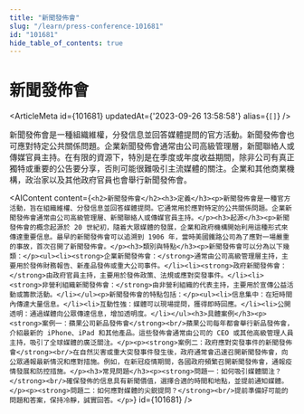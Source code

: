 ```yaml
---
title: "新聞發佈會"
slug: "/learn/press-conference-101681"
id: "101681"
hide_table_of_contents: true
---
```



# 新聞發佈會

<ArticleMeta id={101681} updatedAt={'2023-09-26 13:58:58'} alias={`[]`} />
<div className='border-solid border-b border-t-0 my-4 border-[var(--ifm-color-gray-300)]' />

新聞發佈會是一種組織維權，分發信息並回答媒體提問的官方活動。新聞發佈會也可應對特定公共關係問題。企業新聞發佈會通常由公司高級管理層，新聞聯絡人或傳媒官員主持。在有限的資源下，特別是在季度或年度收益期間，除非公司有真正獨特或重要的公告要分享，否則可能很難吸引主流媒體的關注。企業和其他商業機構，政治家以及其他政府官員也會舉行新聞發佈會。

<AIContent content={`<h2>新聞發佈會</h2><h3>定義</h3><p>新聞發佈會是一種官方活動，旨在組織維權、分發信息並回答媒體提問。它通常用於應對特定的公共關係問題。企業新聞發佈會通常由公司高級管理層、新聞聯絡人或傳媒官員主持。</p><h3>起源</h3><p>新聞發佈會的概念起源於 20 世紀初，隨着大眾媒體的發展，企業和政府機構開始利用這種形式來傳達重要信息。最早的新聞發佈會可以追溯到 1906 年，當時美國鐵路公司為了應對一場嚴重的事故，首次召開了新聞發佈會。</p><h3>類別與特點</h3><p>新聞發佈會可以分為以下幾類：</p><ul><li><strong>企業新聞發佈會：</strong>通常由公司高級管理層主持，主要用於發佈財務報告、新產品發佈或重大公司事件。</li><li><strong>政府新聞發佈會：</strong>由政府官員主持，主要用於發佈政策、法規或應對突發事件。</li><li><strong>非營利組織新聞發佈會：</strong>由非營利組織的代表主持，主要用於宣傳公益活動或籌款活動。</li></ul><p>新聞發佈會的特點包括：</p><ul><li>信息集中：在短時間內傳達大量信息。</li><li>互動性強：媒體可以現場提問，獲得即時回應。</li><li>公開透明：通過媒體向公眾傳達信息，增加透明度。</li></ul><h3>具體案例</h3><p><strong>案例一：蘋果公司新品發佈會</strong><br/>蘋果公司每年都會舉行新品發佈會，介紹最新的 iPhone、iPad 和其他產品。這些發佈會通常由公司的 CEO 或其他高級管理人員主持，吸引了全球媒體的廣泛關注。</p><p><strong>案例二：政府應對突發事件的新聞發佈會</strong><br/>在自然災害或重大突發事件發生後，政府通常會迅速召開新聞發佈會，向公眾通報最新情況和應對措施。例如，在新冠疫情期間，各國政府頻繁召開新聞發佈會，通報疫情發展和防控措施。</p><h3>常見問題</h3><p><strong>問題一：如何吸引媒體關注？</strong><br/>確保發佈的信息具有新聞價值，選擇合適的時間和地點，並提前通知媒體。</p><p><strong>問題二：如何應對媒體的尖鋭提問？</strong><br/>提前準備好可能的問題和答案，保持冷靜，誠實回答。</p>`} id={101681} />
